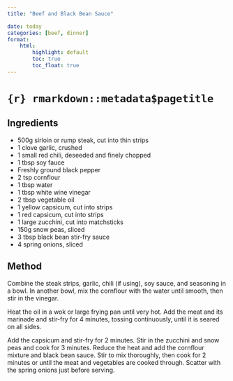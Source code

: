 ```yaml
---
title: "Beef and Black Bean Sauce"

date: today
categories: [beef, dinner]
format:
    html:
        highlight: default
        toc: true
        toc_float: true
---
```


# `{r} rmarkdown::metadata$pagetitle`


## Ingredients

- 500g sirloin or rump steak, cut into thin strips
- 1 clove garlic, crushed
- 1 small red chili, deseeded and finely chopped
- 1 tbsp soy fauce
- Freshly ground black pepper
- 2 tsp cornflour
- 1 tbsp water
- 1 tbsp white wine vinegar
- 2 tbsp vegetable oil
- 1 yellow capsicum, cut into strips
- 1 red capsicum, cut into strips
- 1 large zucchini, cut into matchsticks
- 150g snow peas, sliced
- 3 tbsp black bean stir-fry sauce
- 4 spring onions, sliced


## Method

Combine the steak strips, garlic, chili (if using), soy sauce, and seasoning in a bowl. In another bowl, mix the cornflour with the water until smooth, then stir in the vinegar.

Heat the oil in a wok or large frying pan until very hot. Add the meat and its marinade and stir-fry for 4 minutes, tossing continuously, until it is seared on all sides.

Add the capsicum and stir-fry for 2 minutes. Stir in the zucchini and snow peas and cook for 3 minutes. Reduce the heat and add the cornflour mixture and black bean sauce. Stir to mix thoroughly, then cook for 2 minutes or until the meat and vegetables are cooked through. Scatter with the spring onions just before serving.

